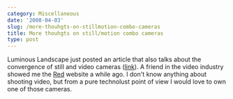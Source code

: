 ```yaml
---
category: Miscellaneous
date: '2008-04-03'
slug: /more-thouhgts-on-stillmotion-combo-cameras
title: More thouhgts on still/motion combo cameras
type: post
---
```



Luminous Landscape just posted an article that also talks about the
convergence of still and video cameras
([link](http://www.luminous-landscape.com/essays/red-raw.shtml)). A
friend in the video industry showed me the
[Red](http://www.red.com/) website a while ago. I don't know
anything about shooting video, but from a pure technolust point of
view I would love to own one of those cameras.
